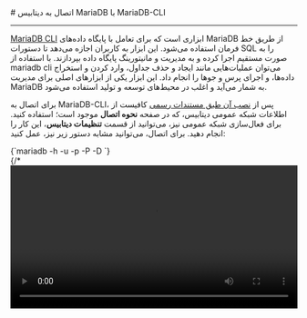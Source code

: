 

<Layout>
<Head>
<title>مستندات اتصال به MariaDB با MariaDB-CLI - لیارا</title>
<meta property="og:title" content="مستندات خدمات رایانش ابری لیارا" />
<meta property="og:description" content="مستندات اتصال به دیتابیس MariaDB با استفاده از ابزار MariaDB-CLI"  />
<meta property="og:image" content="https://files.liara.ir/liara/logos/liara-poster.jpg" />
</Head>
# اتصال به دیتابیس MariaDB با MariaDB-CLI
<hr className="mb-2" />

<a href="https://mariadb.com/kb/en/mariadb-command-line-client/" className="text-[#2196f3] ">MariaDB CLI</a> ابزاری است که برای تعامل با پایگاه داده‌های MariaDB از طریق خط فرمان استفاده می‌شود. این ابزار به کاربران اجازه می‌دهد تا دستورات SQL را به صورت مستقیم اجرا کرده و به مدیریت و مانیتورینگ پایگاه داده بپردازند. با استفاده از mariadb cli می‌توان عملیات‌هایی مانند ایجاد و حذف جداول، وارد کردن و استخراج داده‌ها، و اجرای پرس و جوها را انجام داد. این ابزار یکی از ابزارهای اصلی برای مدیریت MariaDB به شمار می‌آید و اغلب در محیط‌های توسعه و تولید استفاده می‌شود.

<div className="h-2" />

برای اتصال به MariaDB-CLI، پس از <a href="https://mariadb.com/docs/server/connect/clients/mariadb-client/#Installation" className="text-[#2196f3] ">نصب آن طبق مستندات رسمی</a> کافیست از اطلاعات شبکه عمومی دیتابیس، که در صفحه <b>نحوه اتصال</b> موجود است؛ استفاده کنید.
برای فعال‌سازی شبکه عمومی نیز، می‌توانید از قسمت <b>تنظیمات دیتابیس</b>، این کار را انجام دهید. 
برای اتصال، می‌توانید مشابه دستور زیر نیز، عمل کنید:

<div className="h-4" />
    <div dir='ltr'>
    <Highlight className="bash">
        {`mariadb -h <hostname> -u <username> -p<password> -P <port> -D <database_name>`}
    </Highlight>
    </div>
<div className="h-2" />
{/* <video
  src="https://files.liara.ir/liara/mariadb/mariadb-mysqlcmd.mp4"
  controls="controls"
  className="block w-full"
  width="100%"
/> */}
<div className="h-2" />
پس از اتصال به دیتابیس، می‌توانید عملیات مورد نیاز خود را، انجام دهید.

</Layout>